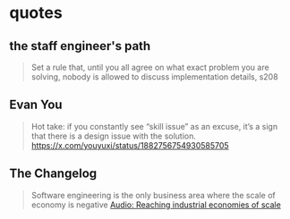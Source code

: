 # quotes

## the staff engineer's path

> Set a rule that, until you all agree on what exact problem you are solving, nobody is allowed to discuss implementation details, s208

## Evan You

> Hot take: if you constantly see “skill issue” as an excuse, it’s a sign that there is a design issue with the solution. https://x.com/youyuxi/status/1882756754930585705

## The Changelog

> Software engineering is the only business area where the scale of economy is negative [Audio: Reaching industrial economies of scale](https://open.spotify.com/episode/6NAzO94j6vhQdTBtx4ScBx?si=1e70c702a8c445c6)
